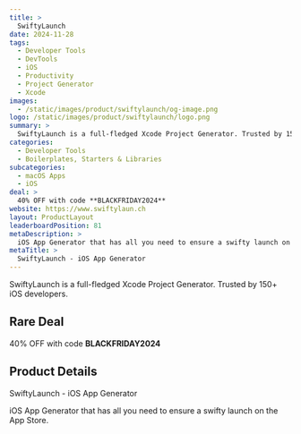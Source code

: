 ```yaml
---
title: >
  SwiftyLaunch
date: 2024-11-28
tags:
  - Developer Tools
  - DevTools
  - iOS
  - Productivity
  - Project Generator
  - Xcode
images:
  - /static/images/product/swiftylaunch/og-image.png
logo: /static/images/product/swiftylaunch/logo.png
summary: >
  SwiftyLaunch is a full-fledged Xcode Project Generator. Trusted by 150+ iOS developers.
categories:
  - Developer Tools
  - Boilerplates, Starters & Libraries
subcategories:
  - macOS Apps
  - iOS
deal: >
  40% OFF with code **BLACKFRIDAY2024**
website: https://www.swiftylaun.ch
layout: ProductLayout
leaderboardPosition: 81
metaDescription: >
  iOS App Generator that has all you need to ensure a swifty launch on the App Store.
metaTitle: >
  SwiftyLaunch - iOS App Generator
---
```

SwiftyLaunch is a full-fledged Xcode Project Generator. Trusted by 150+ iOS developers.

## Rare Deal

40% OFF with code **BLACKFRIDAY2024**

## Product Details

SwiftyLaunch - iOS App Generator

iOS App Generator that has all you need to ensure a swifty launch on the App Store.
